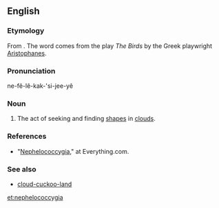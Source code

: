 ==English==

===Etymology===
From {{etyl|grc}} {{term|Νεφελοκοκκυγία|tr=Nephelokokkugia|sc=polytonic|lang=grc}}. The word comes from the play ''The Birds'' by the Greek playwright [[w:Aristophanes|Aristophanes]].

===Pronunciation===
ne-fê-lê-kak-'si-jee-yê

===Noun===
{{en-noun|-}}

# The act of seeking and finding [[shapes]] in [[clouds]]. 

===References===
*"[http://www.everything2.com/index.pl?node_id=423940 Nephelococcygia]," at Everything.com.

===See also===
* [[cloud-cuckoo-land]]

[[et:nephelococcygia]]